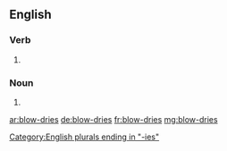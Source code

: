 ==English==

===Verb===
{{head|en|verb form}}

# {{en-third-person singular of|blow-dry}}

===Noun===
{{head|en|plural}}

# {{plural of|blow-dry|lang=en}}

[[Category:English plurals ending in "-ies"]]

[[ar:blow-dries]]
[[de:blow-dries]]
[[fr:blow-dries]]
[[mg:blow-dries]]